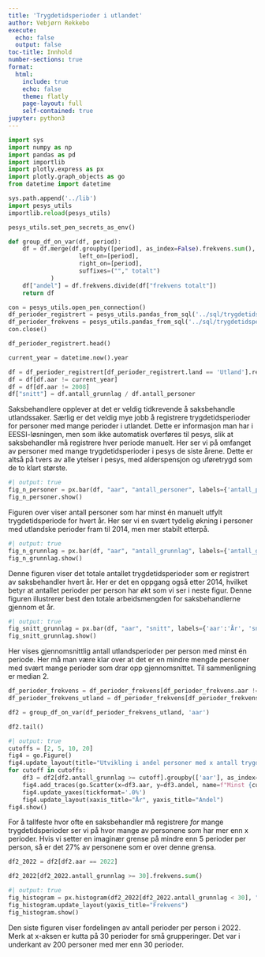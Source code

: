 ```yaml
---
title: 'Trygdetidsperioder i utlandet'
author: Vebjørn Rekkebo
execute:
  echo: false
  output: false
toc-title: Innhold
number-sections: true
format:
  html:
    include: true
    echo: false
    theme: flatly
    page-layout: full
    self-contained: true
jupyter: python3
---
```


```python
import sys
import numpy as np
import pandas as pd
import importlib
import plotly.express as px
import plotly.graph_objects as go
from datetime import datetime

sys.path.append('../lib')
import pesys_utils
importlib.reload(pesys_utils)
```

```python
pesys_utils.set_pen_secrets_as_env()
```

```python
def group_df_on_var(df, period):
    df = df.merge(df.groupby([period], as_index=False).frekvens.sum(),
                    left_on=[period],
                    right_on=[period],
                    suffixes=(""," totalt")
            )
    df["andel"] = df.frekvens.divide(df["frekvens totalt"])
    return df
```

```python
con = pesys_utils.open_pen_connection()
df_perioder_registrert = pesys_utils.pandas_from_sql('../sql/trygdetidsperioder_saksbehandler.sql', con=con, lowercase=True)
df_perioder_frekvens = pesys_utils.pandas_from_sql('../sql/trygdetidsperioder_saksbehandler_frekvens.sql', con=con, lowercase=True)
con.close()
```

```python
df_perioder_registrert.head()
```

```python
current_year = datetime.now().year

df = df_perioder_registrert[df_perioder_registrert.land == 'Utland'].reset_index(drop=True)
df = df[df.aar != current_year]
df = df[df.aar != 2008]
df["snitt"] = df.antall_grunnlag / df.antall_personer
```

Saksbehandlere opplever at det er veldig tidkrevende å saksbehandle utlandssaker. 
Særlig er det veldig mye jobb å registrere trygdetidsperioder for personer med mange perioder i utlandet.
Dette er informasjon man har i EESSI-løsningen, men som ikke automatisk overføres til pesys, slik at saksbehandler må registrere hver periode manuelt.
Her ser vi på omfanget av personer med mange trygdetidsperioder i pesys de siste årene. 
Dette er altså på tvers av alle ytelser i pesys, med alderspensjon og uføretrygd som de to klart største.

```python
#| output: true
fig_n_personer = px.bar(df, "aar", "antall_personer", labels={'antall_personer':'Antall personer', 'aar':'År'}, title='Antall personer med minst én manuelt registrert utlandsperiode i pesys per år')
fig_n_personer.show()
```

Figuren over viser antall personer som har minst én manuelt utfylt trygdetidsperiode for hvert år. 
Her ser vi en svært tydelig økning i personer med utlandske perioder fram til 2014, men mer stabilt etterpå.

```python
#| output: true
fig_n_grunnlag = px.bar(df, "aar", "antall_grunnlag", labels={'antall_grunnlag':'Antall perioder', 'aar':'År'}, title='Antall manuelt registrerte utlandsperioder i pesys per år')
fig_n_grunnlag.show()
```

Denne figuren viser det totale antallet trygdetidsperioder som er registrert av saksbehandler hvert år. 
Her er det en oppgang også etter 2014, hvilket betyr at antallet perioder per person har økt som vi ser i neste figur.
Denne figuren illustrerer best den totale arbeidsmengden for saksbehandlerne gjennom et år.

```python
#| output: true
fig_snitt_grunnlag = px.bar(df, "aar", "snitt", labels={'aar':'År', 'snitt':'Antall perioder'}, title='Gjennomsnittlig antall manuelt registrerte utlandsperioder per person')
fig_snitt_grunnlag.show()
```

Her vises gjennomsnittlig antall utlandsperioder per person med minst én periode. Her må man være klar over at det er en mindre mengde personer med svært mange perioder som drar opp gjennomsnittet.
Til sammenligning er median 2.

```python
df_perioder_frekvens = df_perioder_frekvens[df_perioder_frekvens.aar != current_year]
df_perioder_frekvens_utland = df_perioder_frekvens[df_perioder_frekvens.land == 'Utland']

df2 = group_df_on_var(df_perioder_frekvens_utland, 'aar')
```

```python
df2.tail()
```

```python
#| output: true
cutoffs = [2, 5, 10, 20]
fig4 = go.Figure()
fig4.update_layout(title="Utvikling i andel personer med x antall trygdetidsperioder i utlandet (av alle som har minst én)")
for cutoff in cutoffs:
    df3 = df2[df2.antall_grunnlag >= cutoff].groupby(['aar'], as_index=False).andel.sum()
    fig4.add_traces(go.Scatter(x=df3.aar, y=df3.andel, name=f"Minst {cutoff}"))
    fig4.update_yaxes(tickformat='.0%')
    fig4.update_layout(xaxis_title="År", yaxis_title="Andel")
fig4.show()
```

For å tallfeste hvor ofte en saksbehandler må registrere *for* mange trygdetidsperioder ser vi på hvor mange av personene som har mer enn x perioder. 
Hvis vi setter en imaginær grense på mindre enn 5 perioder per person, så er det 27% av personene som er over denne grensa.

```python
df2_2022 = df2[df2.aar == 2022]
```

```python
df2_2022[df2_2022.antall_grunnlag >= 30].frekvens.sum()
```

```python
#| output: true
fig_histogram = px.histogram(df2_2022[df2_2022.antall_grunnlag < 30], "antall_grunnlag", "frekvens", nbins=30, labels={'antall_grunnlag':'Antall perioder'}, title='Fordeling av antall utlandsperioder per person')
fig_histogram.update_layout(yaxis_title="Frekvens")
fig_histogram.show()
```

Den siste figuren viser fordelingen av antall perioder per person i 2022. Merk at x-aksen er kutta på 30 perioder for små grupperinger. Det var i underkant av 200 personer med mer enn 30 perioder.